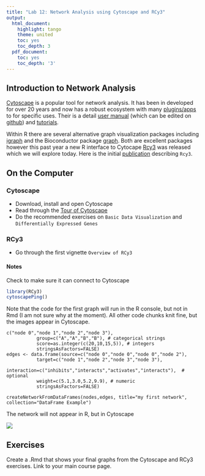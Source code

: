 ```yaml
---
title: "Lab 12: Network Analysis using Cytoscape and RCy3"
output:
  html_document:
    highlight: tango
    theme: united
    toc: yes
    toc_depth: 3
  pdf_document:
    toc: yes
    toc_depth: '3'
---
```


## Introduction to Network Analysis

[Cytoscape](www.cytoscape.org) is a popular tool for network analysis. It has been in developed for over 20 years and now has a robust ecosystem with many [plugins/apps](https://apps.cytoscape.org/) to for specific uses. Their is a detail [user manual]( Cytoscape 3.8.2 User Manual) (which can be edited on [github](https://github.com/cytoscape/cytoscape-manual/tree/956f3b70754d79fbe25502f76af88edc3278d690/docs)) and [tutorials](https://github.com/cytoscape/cytoscape-tutorials/wiki).

Within R there are several alternative graph visualization packages including [igraph](https://igraph.org/r/) and the Bioconductor package [graph](https://www.bioconductor.org/packages/release/bioc/html/graph.html). Both are excellent packages however this past year a new R interface to Cytocape [Rcy3](https://bioconductor.org/packages/release/bioc/html/RCy3.html) was released which we will explore today. Here is the initial [publication](https://www.ncbi.nlm.nih.gov/pmc/articles/PMC6880260/pdf/f1000research-8-23766.pdf) describing `Rcy3`. 

## On the Computer

### Cytoscape

* Download, install and open Cytoscape
* Read through the [Tour of Cytoscape](https://cytoscape.org/cytoscape-tutorials/protocols/tour-of-cytoscape/#/)
* Do the recommended exercises on `Basic Data Visualization` and `Differentially Expressed Genes`


### RCy3

* Go through the first vignette `Overview of RCy3`

#### Notes

Check to make sure it can connect to Cytoscape
```r
library(RCy3)
cytoscapePing()
```

Note that the code for the first graph will run in the R console, but not in Rmd (I am not sure why at the moment).  All other code chunks knit fine, but the images appear in Cytoscape.

```
c("node 0","node 1","node 2","node 3"),
           group=c("A","A","B","B"), # categorical strings
           score=as.integer(c(20,10,15,5)), # integers
           stringsAsFactors=FALSE)
edges <- data.frame(source=c("node 0","node 0","node 0","node 2"),
           target=c("node 1","node 2","node 3","node 3"),
           interaction=c("inhibits","interacts","activates","interacts"),  # optional
           weight=c(5.1,3.0,5.2,9.9), # numeric
           stringsAsFactors=FALSE)

createNetworkFromDataFrames(nodes,edges, title="my first network", collection="DataFrame Example")
```

The network will not appear in R, but in Cytoscape

![](images/RCy3_firstgraph.png)

## Exercises

Create a .Rmd that shows your final graphs from the Cytoscape and RCy3 exercises. Link to your main course page.